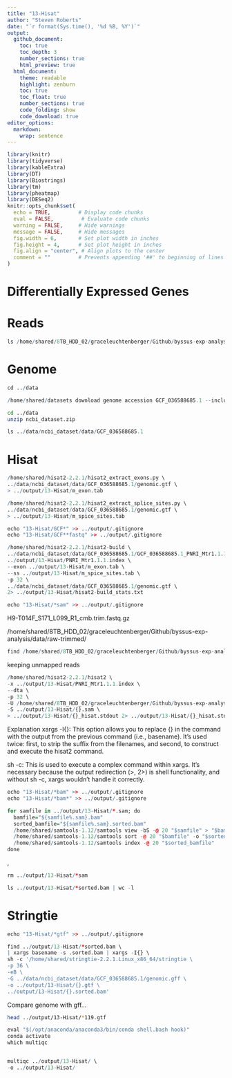 ```yaml
---
title: "13-Hisat"
author: "Steven Roberts"
date: "`r format(Sys.time(), '%d %B, %Y')`"  
output: 
  github_document:
    toc: true
    toc_depth: 3
    number_sections: true
    html_preview: true
  html_document:
    theme: readable
    highlight: zenburn
    toc: true
    toc_float: true
    number_sections: true
    code_folding: show
    code_download: true
editor_options: 
  markdown: 
    wrap: sentence
---
```


```r
library(knitr)
library(tidyverse)
library(kableExtra)
library(DT)
library(Biostrings)
library(tm)
library(pheatmap)
library(DESeq2)
knitr::opts_chunk$set(
  echo = TRUE,         # Display code chunks
  eval = FALSE,         # Evaluate code chunks
  warning = FALSE,     # Hide warnings
  message = FALSE,     # Hide messages
  fig.width = 6,       # Set plot width in inches
  fig.height = 4,      # Set plot height in inches
  fig.align = "center", # Align plots to the center
  comment = ""         # Prevents appending '##' to beginning of lines in code output
)
```

# Differentially Expressed Genes
 


# Reads

```r
ls /home/shared/8TB_HDD_02/graceleuchtenberger/Github/byssus-exp-analysis/data/raw-trimmed/
```


# Genome


```r
cd ../data

/home/shared/datasets download genome accession GCF_036588685.1 --include gff3,gtf,rna,cds,protein,genome,seq-report
```

```bash
cd ../data 
unzip ncbi_dataset.zip
```

```r
ls ../data/ncbi_dataset/data/GCF_036588685.1

```




# Hisat

```r
/home/shared/hisat2-2.2.1/hisat2_extract_exons.py \
../data/ncbi_dataset/data/GCF_036588685.1/genomic.gtf \
> ../output/13-Hisat/m_exon.tab
```

```r
/home/shared/hisat2-2.2.1/hisat2_extract_splice_sites.py \
../data/ncbi_dataset/data/GCF_036588685.1/genomic.gtf \
> ../output/13-Hisat/m_spice_sites.tab
```

```r
echo "13-Hisat/GCF*" >> ../output/.gitignore
echo "13-Hisat/GCF**fastq" >> ../output/.gitignore
```

```r
/home/shared/hisat2-2.2.1/hisat2-build \
../data/ncbi_dataset/data/GCF_036588685.1/GCF_036588685.1_PNRI_Mtr1.1.1.hap1_genomic.fna \
../output/13-Hisat/PNRI_Mtr1.1.1.index \
--exon ../output/13-Hisat/m_exon.tab \
--ss ../output/13-Hisat/m_spice_sites.tab \
-p 32 \
../data/ncbi_dataset/data/GCF_036588685.1/genomic.gtf \
2> ../output/13-Hisat/hisat2-build_stats.txt
```

```r
echo "13-Hisat/*sam" >> ../output/.gitignore
```

H9-T014F_S171_L099_R1_cmb.trim.fastq.gz

/home/shared/8TB_HDD_02/graceleuchtenberger/Github/byssus-exp-analysis/data/raw-trimmed/

```r
find /home/shared/8TB_HDD_02/graceleuchtenberger/Github/byssus-exp-analysis/data/raw-trimmed/*_L099_R1_cmb.trim.fastq.gz | xargs basename -s _L099_R1_cmb.trim.fastq.gz | xargs -I{} echo {}
```





keeping unmapped reads 
```r
/home/shared/hisat2-2.2.1/hisat2 \
-x ../output/13-Hisat/PNRI_Mtr1.1.1.index \
--dta \
-p 32 \
-U /home/shared/8TB_HDD_02/graceleuchtenberger/Github/byssus-exp-analysis/data/raw-trimmed/{}_L099_R1_cmb.trim.fastq.gz \
-S ../output/13-Hisat/{}.sam \
> ../output/13-Hisat/{}_hisat.stdout 2> ../output/13-Hisat/{}_hisat.stderr'
```


Explanation
xargs -I{}: This option allows you to replace {} in the command with the output from the previous command (i.e., basename). It's used twice: first, to strip the suffix from the filenames, and second, to construct and execute the hisat2 command.

sh -c: This is used to execute a complex command within xargs. It's necessary because the output redirection (>, 2>) is shell functionality, and without sh -c, xargs wouldn't handle it correctly.



```r
echo "13-Hisat/*bam" >> ../output/.gitignore
echo "13-Hisat/*bam*" >> ../output/.gitignore
```

```r
for samfile in ../output/13-Hisat/*.sam; do
  bamfile="${samfile%.sam}.bam"
  sorted_bamfile="${samfile%.sam}.sorted.bam"
  /home/shared/samtools-1.12/samtools view -bS -@ 20 "$samfile" > "$bamfile"
  /home/shared/samtools-1.12/samtools sort -@ 20 "$bamfile" -o "$sorted_bamfile"
  /home/shared/samtools-1.12/samtools index -@ 20 "$sorted_bamfile"
done
```

,
```r
rm ../output/13-Hisat/*sam
```


```r
ls ../output/13-Hisat/*sorted.bam | wc -l
```




# Stringtie

```r
echo "13-Hisat/*gtf" >> ../output/.gitignore
```



```r
find ../output/13-Hisat/*sorted.bam \
| xargs basename -s .sorted.bam | xargs -I{} \
sh -c '/home/shared/stringtie-2.2.1.Linux_x86_64/stringtie \
-p 36 \
-eB \
-G ../data/ncbi_dataset/data/GCF_036588685.1/genomic.gff \
-o ../output/13-Hisat/{}.gtf \
../output/13-Hisat/{}.sorted.bam'
```



Compare genome with gff...








```bash
head ../output/13-Hisat/*119.gtf

```







```r
eval "$(/opt/anaconda/anaconda3/bin/conda shell.bash hook)"
conda activate
which multiqc


multiqc ../output/13-Hisat/ \
-o ../output/13-Hisat/
```






